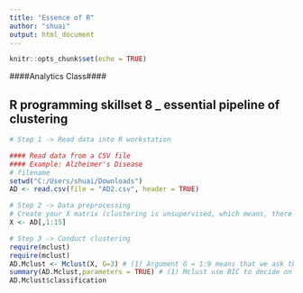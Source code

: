 ---
title: "Essence of R"
author: "shuai"
output: html_document
---

```{r setup, include=FALSE}
knitr::opts_chunk$set(echo = TRUE)
```


####Analytics Class####

## R programming skillset 8 _ essential pipeline of clustering

```{r}
# Step 1 -> Read data into R workstation

#### Read data from a CSV file 
#### Example: Alzheimer's Disease
# filename
setwd("C:/Users/shuai/Downloads")
AD <- read.csv(file = "AD2.csv", header = TRUE)
```

```{r}
# Step 2 -> Data preprocessing 
# Create your X matrix (clustering is unsupervised, which means, there is no outcome variable that should be concerned in clustering)
X <- AD[,1:15]
```


```{r}
# Step 3 -> Conduct clustering
require(mclust)
require(mclust)
AD.Mclust <- Mclust(X, G=3) # (1) Argument G = 1:9 means that we ask the algorithm to try clustering with number of clusters from 1 to 9. For each G value, a BIC can be calculated. Then, the optimal number of cluster is decided to be the one that has lowest BIC value; (2) 
summary(AD.Mclust,parameters = TRUE) # (1) Mclust use BIC to decide on the optimal number of clusters. When you use summary(AD.Mclust), you will see the BIC values, the clusters and the number of data points included in each of the clusters. (2) AD.Mclust$classification has the cluster labels of the data points, i.e., each data point is assigned with a label (1,2,3,4) that correponds to each of the four clusters. (3) AD.Mclust$parameters$pro are the vector of phi (represent the prior percentage of each cluster); AD.Mclust$parameters$mean are the mean vectors of the clusters (remember each cluster is a different multivariate normal distribution); AD.Mclust$parameters$$variance$sigma are the covariance matrix of the clusters.
AD.Mclust$classification
```


